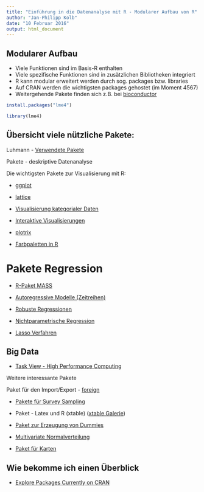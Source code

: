 ```yaml
---
title: "Einführung in die Datenanalyse mit R - Modularer Aufbau von R"
author: "Jan-Philipp Kolb"
date: "10 Februar 2016"
output: html_document
---
```


## Modularer Aufbau

- Viele Funktionen sind im Basis-R enthalten 
- Viele spezifische Funktionen sind in zusätzlichen Bibliotheken integriert
- R kann modular erweitert werden durch sog. packages bzw. libraries
- Auf CRAN werden die wichtigsten packages gehostet (im Moment 4567)
- Weitergehende Pakete finden sich z.B. bei [bioconductor](www.bioconductor.org)


```r
install.packages("lme4")

library(lme4)
```


## Übersicht viele nützliche Pakete:

Luhmann - [Verwendete Pakete](http://www.beltz.de/fileadmin/beltz/downloads/OnlinematerialienPVU/28090_Luhmann/Verwendete%20Pakete.pdf)

Pakete - deskriptive Datenanalyse

Die wichtigsten Pakete zur Visualisierung mit R: 

- [ggplot](http://ggplot2.org/)
- [lattice](http://lattice.r-forge.r-project.org/Vignettes/src/lattice-intro/lattice-intro.pdf)

- [Visualisierung kategorialer Daten ](http://www.statmethods.net/advgraphs/mosaic.html)

- [Interaktive Visualisierungen](http://cran.r-project.org/web/packages/googleVis/vignettes/googleVis_examples.html)

- [plotrix](http://www.inside-r.org/packages/cran/plotrix/docs/draw.circle)

- [Farbpaletten in R](http://cran.r-project.org/web/packages/colorspace/vignettes/hcl-colors.pdf)


# Pakete Regression

- [R-Paket MASS](http://cran.r-project.org/web/packages/MASS/MASS.pdf)

- [Autoregressive Modelle (Zeitreihen)](http://cran.r-project.org/web/packages/tsDyn/vignettes/tsDyn.pdf)

- [Robuste Regressionen](http://robustbase.r-forge.r-project.org/)


- [Nichtparametrische Regression](http://journal.r-project.org/archive/2012-2/RJournal_2012-2_Nie+S~Racine.pdf)

- [Lasso Verfahren](http://web.stanford.edu/~hastie/glmnet/glmnet_alpha.html)

## Big Data

- [Task View - High Performance Computing](http://cran.r-project.org/web/views/HighPerformanceComputing.html)

Weitere interessante Pakete

Paket für den Import/Export - [foreign](http://cran.r-project.org/web/packages/foreign/foreign.pdf)

- [Pakete für Survey Sampling](http://iase-web.org/documents/papers/icots8/ICOTS8_4J1_TILLE.pdf)

- Paket - Latex und R (xtable) ([xtable Galerie](http://cran.r-project.org/web/packages/xtable/vignettes/xtableGallery.pdf))

- [Paket zur Erzeugung von Dummies](http://cran.r-project.org/web/packages/dummies/dummies.pdf)

- [Multivariate Normalverteilung](http://cran.r-project.org/web/packages/mvtnorm/index.html)


- [Paket für Karten](http://www.r-bloggers.com/tag/maptools/)

## Wie bekomme ich einen Überblick

- [Explore Packages Currently on CRAN
](https://mran.microsoft.com/packages/)


